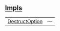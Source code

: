 
## [Impls](./core-option-impls)

| | |
|:---|:---|
| [DestructOption](./core-option-DestructOption) | — |
